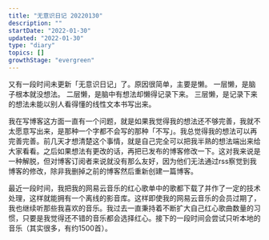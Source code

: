 ```yaml
---
title: "无意识日记 20220130"
description: ""
startDate: "2022-01-30"
updated: "2022-01-30"
type: "diary"
topics: []
growthStage: "evergreen"
---
```

又有一段时间未更新「无意识日记」了。原因很简单，主要是懒。
一层懒，是脑子根本就没想法。
二层懒，是脑中有想法却懒得记录下来。
三层懒，是记录下来的想法未能以别人看得懂的线性文本书写出来。

我在写博客这方面一直有一个问题，就是如果我觉得我的想法还不够完善，我就不太愿意写出来，是那种一个字都不会写的那种「不写」。我总觉得我的想法可以再完善完善。前几天才想清楚这个事情，就是自己完全可以把我半熟的想法端出来给大家看看。之后如果想法有更改的话，再把已发布的博客修改一下。这对我来说是一种解脱，但对博客订阅者来说就没有那么友好，因为他们无法通过rss察觉到我博客的修改，除非我删掉之前的博客然后重新创建一篇博客。

最近一段时间，我把我的网易云音乐的红心歌单中的歌都下载了并作了一定的技术处理，这样就能拥有一个离线的影音库。这样即使我的网易云音乐的会员过期了，我也继续听那些我喜欢的音乐。我过去一直秉持着不断扩大自己红心歌曲数量的习惯，只要是我觉得还不错的音乐都会选择红心。接下的一段时间会尝试只听本地的音乐（其实很多，有约1500首）。